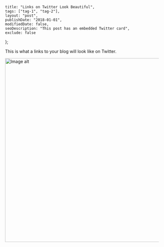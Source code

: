 
    title: "Links on Twitter Look Beautiful",
    tags: ["tag-1", "tag-2"],
    layout: "post",
    publishDate: "2018-01-01",
    modifiedDate: false,
    seoDescription: "This post has an embedded Twitter card",
    exclude: false
};

<BlogMeta data={props} />

This is what a links to your blog will look like on Twitter.

<img src={imageUrl} width="600px" alt="Image alt" />
